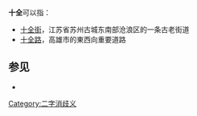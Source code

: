 '''十全'''可以指：

* [[十全街|十全街]]，江苏省苏州古城东南部沧浪区的一条古老街道
* [[十全路|十全路]]，高雄市的東西向重要道路

== 参见 ==
* {{Lookfrom}}

{{消歧義}}
[[Category:二字消歧义|Category:二字消歧义]]